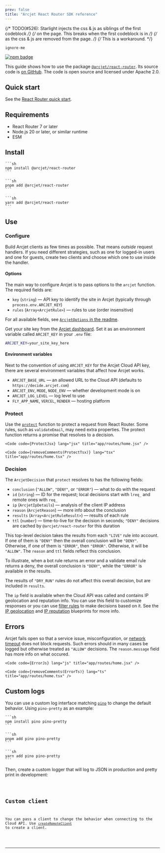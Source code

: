 ```yaml
---
prev: false
title: "Arcjet React Router SDK reference"
---
```



{/* TODO(#526): Starlight injects the css & js as siblings of the first codeblock */}
{/* on the page. This breaks when the first codeblock is in */}
{/* <SelectableContent> as the css & js are removed from the page. */}
{/* This is a workaround. */}

<div aria-hidden="true" style={{ display: "none" }}>

```sh
ignore-me
```

</div>

<a href="https://www.npmjs.com/package/@arcjet/react-router">
  <picture class="badge">
    <source
      media="(prefers-color-scheme: dark)"
      srcset="https://img.shields.io/npm/v/arcjet?style=flat-square&label=%E2%9C%A6Aj&labelColor=000000&color=5C5866"
    />
    <img
      alt="npm badge"
      src="https://img.shields.io/npm/v/arcjet?style=flat-square&label=%E2%9C%A6Aj&labelColor=ECE6F0&color=ECE6F0"
    />
  </picture>
</a>

This guide shows how to use the package
[`@arcjet/react-router`][npmjs-arcjet-react-router].
Its source code is [on GitHub][github-arcjet-react-router].
The code is open source and licensed under Apache 2.0.

<WhatIsArcjet />

## Quick start

See the [React Router quick start][arcjet-quick-start-react-router].

## Requirements

- React Router 7 or later
- Node.js 20 or later, or similar runtime
- ESM

## Install

<SelectableContent client:load syncKey="packageManager">
  <Fragment slotIdx="1" slot="npm">

    ```sh
    npm install @arcjet/react-router
    ```

  </Fragment>

  <Fragment slotIdx="2" slot="pnpm">

    ```sh
    pnpm add @arcjet/react-router
    ```

  </Fragment>

  <Fragment slotIdx="3" slot="yarn">

    ```sh
    yarn add @arcjet/react-router
    ```

  </Fragment>
</SelectableContent>

## Use

### Configure

Build Arcjet clients as few times as possible.
That means _outside_ request handlers.
If you need different strategies, such as one for logged-in users and one for
guests,
create two clients and choose which one to use inside the handler.

#### Options

The main way to configure Arcjet is to pass options to the `arcjet` function.
The required fields are:

- `key` (`string`)
  — API key to identify the site in Arcjet
  (typically through `process.env.ARCJET_KEY`)
- `rules` (`Array<ArcjetRule>`)
  — rules to use (order insensitive)

For all available fields,
see [`ArcjetOptions` in the readme][api-arcjet-options].

Get your site key from the [Arcjet dashboard][arcjet-app].
Set it as an environment variable called `ARCJET_KEY` in your `.env` file:

```sh
ARCJET_KEY=your_site_key_here
```

#### Environment variables

Next to the convention of using `ARCJET_KEY` for the Arcjet Cloud API key,
there are several environment variables that affect how Arcjet works.

- `ARCJET_BASE_URL`
  — an allowed URL to the Cloud API
  (defaults to `https://decide.arcjet.com`)
- `ARCJET_ENV`, `MODE`, `NODE_ENV`
  — whether development mode is on
- `ARCJET_LOG_LEVEL`
  — log level to use
- `FLY_APP_NAME`, `VERCEL`, `RENDER`
  — hosting platform

### Protect

Use the [`protect`][api-protect] function to protect a request from React
Router.
Some rules, such as `validateEmail`, may need extra properties.
The protect function returns a promise that resolves to a decision.

<SelectableContent client:load syncKey="language">
  <Fragment slotIdx="1" slot="JS">

    <Code code={ProtectJsx} lang="jsx" title="app/routes/home.jsx" />

  </Fragment>

  <Fragment slotIdx="2" slot="TS">

    <Code code={removeComments(ProtectTsx)} lang="tsx" title="app/routes/home.tsx" />

  </Fragment>
</SelectableContent>

### Decision

The `ArcjetDecision` that `protect` resolves to has the following fields:

- `conclusion` (`"ALLOW"`, `"DENY"`, or `"ERROR"`)
  — what to do with the request
- `id` (`string`)
  — ID for the request;
  local decisions start with `lreq_` and remote ones with `req_`
- `ip` (`ArcjetIpDetails`)
  — analysis of the client IP address
- `reason` (`ArcjetReason`)
  — more info about the conclusion
- `results` (`Array<ArcjetRuleResult>`)
  — results of each rule
- `ttl` (`number`)
  — time-to-live for the decision in seconds;
  `"DENY"` decisions are cached by `@arcjet/react-router` for this duration

This top-level decision takes the results from each `"LIVE"` rule into account.
If one of them is `"DENY"` then the overall conclusion will be `"DENY"`.
Otherwise, if one of them is `"ERROR"`, then `"ERROR"`.
Otherwise, it will be `"ALLOW"`.
The `reason` and `ttl` fields reflect this conclusion.

To illustrate,
when a bot rule returns an error and a validate email rule returns a deny,
the overall conclusion is `"DENY"`,
while the `"ERROR"` is available in the results.

The results of `"DRY_RUN"` rules do not affect this overall decision,
but are included in `results`.

The `ip` field is available when the Cloud API was called and contains
IP geolocation and reputation info.
You can use this field to customize responses or you can use
[filter rules][arcjet-filter-rules] to make decisions based on it.
See the
[IP geolocation][arcjet-blueprint-ip-geolocation] and
[IP reputation][arcjet-blueprint-vpn-proxy-detection]
blueprints for more info.

## Errors

Arcjet fails open so that a service issue, misconfiguration, or
[network timeout][arcjet-architecture-timeout] does not block requests.
Such errors should in many cases be logged but otherwise treated as `"ALLOW"`
decisions.
The `reason.message` field has more info on what occured.

<SelectableContent client:load syncKey="language">
  <Fragment slotIdx="1" slot="JS">

    <Code code={ErrorJs} lang="js" title="app/routes/home.jsx" />

  </Fragment>

  <Fragment slotIdx="2" slot="TS">

    <Code code={removeComments(ErrorTs)} lang="ts" title="app/routes/home.tsx" />

  </Fragment>
</SelectableContent>

## Custom logs

You can use a custom log interface matching [`pino`][github-pino]
to change the default behavior.
Using `pino-pretty` as an example:

<SelectableContent client:load syncKey="packageManager">
  <Fragment slotIdx="1" slot="npm">

    ```sh
    npm install pino pino-pretty
    ```

  </Fragment>

  <Fragment slotIdx="2" slot="pnpm">

    ```sh
    pnpm add pino pino-pretty
    ```

  </Fragment>

  <Fragment slotIdx="3" slot="yarn">

    ```sh
    yarn add pino pino-pretty
    ```

  </Fragment>
</SelectableContent>

Then, create a custom logger that will log to JSON in production and pretty
print in development:

<Code code={CustomLog} lang="js" />

## Custom client

You can pass a client to change the behavior when connecting to the Cloud API.
Use [`createRemoteClient`][api-create-remote-client] to create a client.

<Code code={CustomClientJs} lang="js" />

---

<Comments />

[api-arcjet-options]: https://github.com/arcjet/arcjet-js/tree/main/arcjet-react-router#arcjetoptions
[api-create-remote-client]: https://github.com/arcjet/arcjet-js/tree/main/arcjet-react-router#createremoteclient
[api-protect]: https://github.com/arcjet/arcjet-js/tree/main/arcjet-react-router#arcjetreactrouterprotectdetails-properties
[arcjet-app]: https://app.arcjet.com
[arcjet-architecture-timeout]: /architecture#timeout
[arcjet-blueprint-ip-geolocation]: /blueprints/ip-geolocation
[arcjet-blueprint-vpn-proxy-detection]: /blueprints/vpn-proxy-detection
[arcjet-filter-rules]: /filters/quick-start
[arcjet-quick-start-react-router]: /get-started?f=react-router
[github-arcjet-react-router]: https://github.com/arcjet/arcjet-js/tree/main/arcjet-react-router
[github-pino]: https://github.com/pinojs/pino
[npmjs-arcjet-react-router]: https://www.npmjs.com/package/@arcjet/react-router
